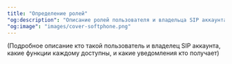 ```yaml
---
title: "Определение ролей"
"og:description": "Описание ролей пользователя и владельца SIP аккаунта"
"og:image": "images/cover-softphone.png"
---
```


(Подробное описание кто такой пользователь и владелец SIP аккаунта, какие функции каждому доступны, и какие уведомления кто получает)

